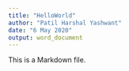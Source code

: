 ```yaml
---
title: "HelloWorld"
author: "Patil Harshal Yashwant"
date: "6 May 2020"
output: word_document
---
```





This is a Markdown file.
